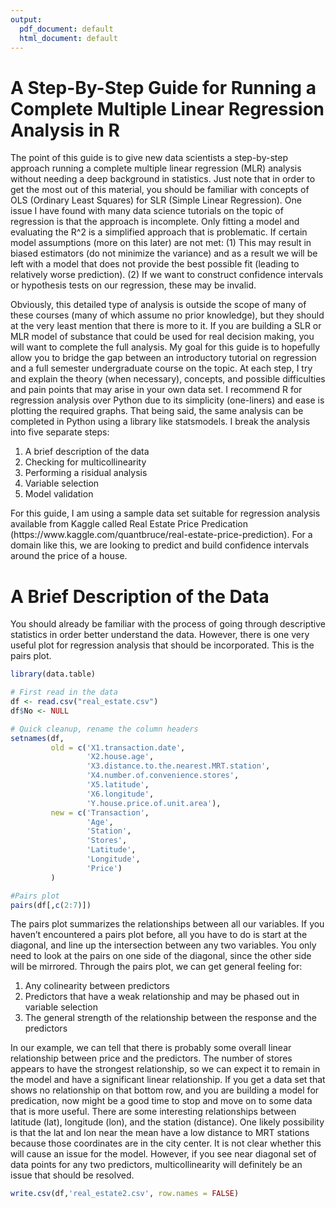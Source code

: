 ```yaml
---
output:
  pdf_document: default
  html_document: default
---
```

# A Step-By-Step Guide for Running a Complete Multiple Linear Regression Analysis in R

The point of this guide is to give new data scientists a step-by-step approach running a complete multiple linear regression (MLR) analysis without needing a deep background in statistics. Just note that in order to get the most out of this material, you should be familiar with concepts of OLS (Ordinary Least Squares) for SLR (Simple Linear Regression). One issue I have found with many data science tutorials on the topic of regression is that the approach is incomplete. Only fitting a model and evaluating the R^2 is a simplified approach that is problematic. If certain model assumptions (more on this later) are not met: (1) This may result in biased estimators (do not minimize the variance) and as a result we will be left with a model that does not provide the best possible fit (leading to relatively worse prediction). (2) If we want to construct confidence intervals or hypothesis tests on our regression, these may be invalid. 

Obviously, this detailed type of analysis is outside the scope of many of these courses (many of which assume no prior knowledge), but they should at the very least mention that there is more to it. If you are building a SLR or MLR model of substance that could be used for real decision making, you will want to complete the full analysis. My goal for this guide is to hopefully allow you to bridge the gap between an introductory tutorial on regression and a full semester undergraduate course on the topic. At each step, I try and explain the theory (when necessary), concepts, and possible difficulties and pain points that may arise in your own data set. I recommend R for regression analysis over Python due to its simplicity (one-liners) and ease is plotting the required graphs. That being said, the same analysis can be completed in Python using a library like statsmodels. I break the analysis into five separate steps:

1. A brief description of the data
2. Checking for multicollinearity
3. Performing a risidual analysis
4. Variable selection
5. Model validation

For this guide, I am using a sample data set suitable for regression analysis available from Kaggle called Real Estate Price Predication (https://www.kaggle.com/quantbruce/real-estate-price-prediction). For a domain like this, we are looking to predict and build confidence intervals around the price of a house.

# A Brief Description of the Data

You should already be familiar with the process of going through descriptive statistics in order better understand the data. However, there is one very useful plot for regression analysis that should be incorporated. This is the pairs plot.  

```r
library(data.table)

# First read in the data
df <- read.csv("real_estate.csv")
df$No <- NULL

# Quick cleanup, rename the column headers
setnames(df, 
         old = c('X1.transaction.date',
                 'X2.house.age', 
                 'X3.distance.to.the.nearest.MRT.station', 
                 'X4.number.of.convenience.stores',
                 'X5.latitude',
                 'X6.longitude',
                 'Y.house.price.of.unit.area'), 
         new = c('Transaction',
                 'Age',
                 'Station',
                 'Stores',
                 'Latitude',
                 'Longitude',
                 'Price')
         )

#Pairs plot
pairs(df[,c(2:7)])

```

The pairs plot summarizes the relationships between all our variables. If you haven't encountered a pairs plot before, all you have to do is start at the diagonal, and line up the intersection between any two variables. You only need to look at the pairs on one side of the diagonal, since the other side will be mirrored. Through the pairs plot, we can get general feeling for:

1. Any colinearity between predictors
2. Predictors that have a weak relationship and may be phased out in variable selection
3. The general strength of the relationship between the response and the predictors

In our example, we can tell that there is probably some overall linear relationship between price and the predictors. The number of stores appears to have the strongest relationship, so we can expect it to remain in the model and have a significant linear relationship. If you get a data set that shows no relationship on that bottom row, and you are building a model for predication, now might be a good time to stop and move on to some data that is more useful. There are some interesting relationships between latitude (lat), longitude (lon), and the station (distance). One likely possibility is that the lat and lon near the mean have a low distance to MRT stations because those coordinates are in the city center. It is not clear whether this will cause an issue for the model. However, if you see near diagonal set of data points for any two predictors, multicollinearity will definitely be an issue that should be resolved.


```r

write.csv(df,'real_estate2.csv', row.names = FALSE)

```


